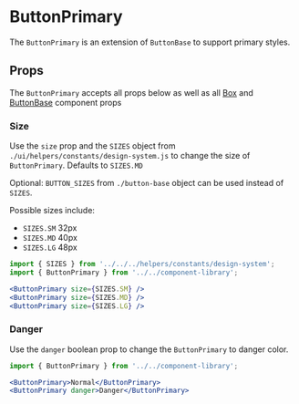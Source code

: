 

# ButtonPrimary

The `ButtonPrimary` is an extension of `ButtonBase` to support primary styles.

<Canvas>
  <Story id="ui-components-component-library-button-primary-button-primary-stories-js--default-story" />
</Canvas>

## Props

The `ButtonPrimary` accepts all props below as well as all [Box](/docs/ui-components-ui-box-box-stories-js--default-story#props) and [ButtonBase](/docs/ui-components-component-library-button-base-button-base-stories-js--default-story#props) component props

<ArgsTable of={ButtonPrimary} />

### Size

Use the `size` prop and the `SIZES` object from `./ui/helpers/constants/design-system.js` to change the size of `ButtonPrimary`. Defaults to `SIZES.MD`

Optional: `BUTTON_SIZES` from `./button-base` object can be used instead of `SIZES`.

Possible sizes include:

- `SIZES.SM` 32px
- `SIZES.MD` 40px
- `SIZES.LG` 48px

<Canvas>
  <Story id="ui-components-component-library-button-primary-button-primary-stories-js--size" />
</Canvas>

```jsx
import { SIZES } from '../../../helpers/constants/design-system';
import { ButtonPrimary } from '../../component-library';

<ButtonPrimary size={SIZES.SM} />
<ButtonPrimary size={SIZES.MD} />
<ButtonPrimary size={SIZES.LG} />
```

### Danger

Use the `danger` boolean prop to change the `ButtonPrimary` to danger color.

<Canvas>
  <Story id="ui-components-component-library-button-primary-button-primary-stories-js--danger" />
</Canvas>

```jsx
import { ButtonPrimary } from '../../component-library';

<ButtonPrimary>Normal</ButtonPrimary>
<ButtonPrimary danger>Danger</ButtonPrimary>
```
